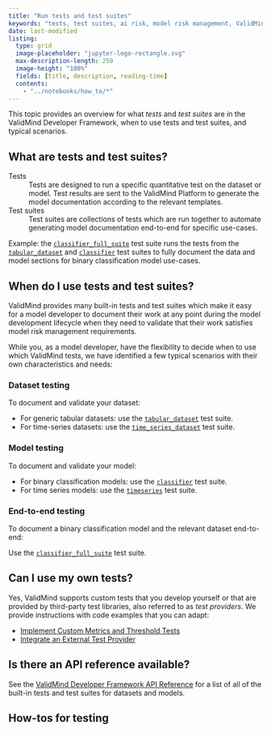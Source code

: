```yaml
---
title: "Run tests and test suites"
keywords: "tests, test suites, ai risk, model risk management, ValidMind"
date: last-modified
listing:
  type: grid
  image-placeholder: "jupyter-logo-rectangle.svg"
  max-description-length: 250
  image-height: "100%"
  fields: [title, description, reading-time]
  contents: 
    - "../notebooks/how_to/*"
---
```


<!--- TO DO
- Ordering of notebooks if we want them to appear in a specific sequence
--->
This topic provides an overview for what _tests_ and _test suites_ are in the ValidMind Developer Framework, when to use tests and test suites, and typical scenarios. 

## What are tests and test suites?

Tests
: Tests are designed to run a specific quantitative test on the dataset or model. Test results are sent to the ValidMind Platform to generate the model documentation according to the relevant templates. 

Test suites
: Test suites are collections of tests which are run together to automate generating model documentation end-to-end for specific use-cases. 

   Example: the [`classifier_full_suite`](../validmind/validmind/test_suites/classifier.html#ClassifierFullSuite) test suite runs the tests from the [`tabular_dataset`](../validmind/validmind/test_suites/tabular_datasets.html) and [`classifier`](../validmind/validmind/test_suites/classifier.html) test suites to fully document the data and model sections for binary classification model use-cases. 

## When do I use tests and test suites?

ValidMind provides many built-in tests and test suites which make it easy for a model developer to document their work at any point during the model development lifecycle when they need to validate that their work satisfies model risk management requirements. 

While you, as a model developer, have the flexibility to decide when to use which ValidMind tests, we have identified a few typical scenarios with their own characteristics and needs:

::: {.grid}
::: {.g-col-4}
### Dataset testing

To document and validate your dataset:

- For generic tabular datasets: use the [`tabular_dataset`](../validmind/validmind/test_suites/tabular_datasets.html) test suite.
- For time-series datasets: use the [`time_series_dataset`](../validmind/validmind/test_suites/time_series.html#TimeSeriesDataset) test suite.
:::

::: {.g-col-4}
### Model testing

To document and validate your model:

- For binary classification models: use the [`classifier`](../validmind/validmind/test_suites/classifier.html) test suite.
- For time series models: use the [`timeseries`](../validmind/validmind/test_suites/time_series.html) test suite.
:::

::: {.g-col-4}
### End-to-end testing

To document a binary classification model and the relevant dataset end-to-end: 

Use the [`classifier_full_suite`](../validmind/validmind/test_suites/classifier.html#ClassifierFullSuite) test suite.
:::

:::

## Can I use my own tests?

Yes, ValidMind supports custom tests that you develop yourself or that are provided by third-party test libraries, also referred to as _test providers_. We provide instructions with code examples that you can adapt:

- [Implement Custom Metrics and Threshold Tests](../notebooks/how_to/implementing_custom_tests.ipynb)
- [Integrate an External Test Provider](../notebooks/code_samples/custom_tests/external_test_providers_demo.ipynb)

## Is there an API reference available?

See the [ValidMind Developer Framework API Reference](../validmind/validmind.html) for a list of all of the built-in tests and test suites for datasets and models.

## How-tos for testing